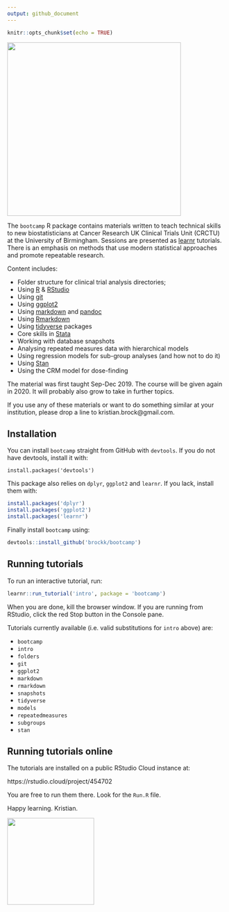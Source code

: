 ```yaml
---
output: github_document
---
```


```r
knitr::opts_chunk$set(echo = TRUE)
```

<img src="inst/images/logo.PNG" width="400">

The `bootcamp` R package contains materials written to teach technical skills to new biostatisticians at Cancer Research UK Clinical Trials Unit (CRCTU) at the University of Birmingham. 
Sessions are presented as [learnr](https://rstudio.github.io/learnr/) tutorials.
There is an emphasis on methods that use modern statistical approaches and promote repeatable research.

Content includes:

* Folder structure for clinical trial analysis directories;
* Using [R](https://www.r-project.org/) & [RStudio](https://www.rstudio.com/)
* Using [git](https://git-scm.com/)
* Using [ggplot2](https://r4ds.had.co.nz/data-visualisation.html)
* Using [markdown](https://en.wikipedia.org/wiki/Markdown) and [pandoc](https://pandoc.org/)
* Using [Rmarkdown](https://rmarkdown.rstudio.com/)
* Using [tidyverse](https://www.tidyverse.org/) packages
* Core skills in [Stata](https://www.stata.com/)
* Working with database snapshots
* Analysing repeated measures data with hierarchical models
* Using regression models for sub-group analyses (and how not to do it)
* Using [Stan](https://mc-stan.org/)
* Using the CRM model for dose-finding

The material was first taught Sep-Dec 2019.
The course will be given again in 2020.
It will probably also grow to take in further topics.

If you use any of these materials or want to do something similar at your institution, please drop a line to kristian.brock@gmail.com.


## Installation
You can install `bootcamp` straight from GitHub with `devtools`.
If you do not have devtools, install it with:

```rinstall_devtools
install.packages('devtools')
```

This package also relies on `dplyr`, `ggplot2` and `learnr`.
If you lack, install them with:
```r
install.packages('dplyr')
install.packages('ggplot2')
install.packages('learnr')
```

Finally install `bootcamp` using:

```r
devtools::install_github('brockk/bootcamp')
```

## Running tutorials

To run an interactive tutorial, run:

```r
learnr::run_tutorial('intro', package = 'bootcamp')
```

When you are done, kill the browser window.
If you are running from RStudio, click the red Stop button in the Console pane.

Tutorials currently available (i.e. valid substitutions for `intro` above) are:

* `bootcamp`
* `intro`
* `folders`
* `git`
* `ggplot2`
* `markdown`
* `rmarkdown`
* `snapshots`
* `tidyverse`
* `models`
* `repeatedmeasures`
* `subgroups`
* `stan`


## Running tutorials online

The tutorials are installed on a public RStudio Cloud instance at:

https://rstudio.cloud/project/454702

You are free to run them there. 
Look for the `Run.R` file.

Happy learning.
Kristian.

<img src="inst/images/crctu.jpg" width="200">